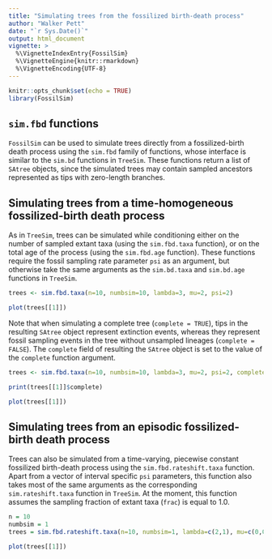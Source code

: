 ```yaml
---
title: "Simulating trees from the fossilized birth-death process"
author: "Walker Pett"
date: "`r Sys.Date()`"
output: html_document
vignette: >
  %\VignetteIndexEntry{FossilSim}
  %\VignetteEngine{knitr::rmarkdown}
  %\VignetteEncoding{UTF-8}
---
```


```r
knitr::opts_chunk$set(echo = TRUE)
library(FossilSim)
```

## `sim.fbd` functions

`FossilSim` can be used to simulate trees directly from a fossilized-birth death process using the `sim.fbd` family of functions, whose interface is similar to the `sim.bd` functions in `TreeSim`.
These functions return a list of `SAtree` objects, since the simulated trees may contain sampled ancestors represented as tips with zero-length branches.

## Simulating trees from a time-homogeneous fossilized-birth death process

As in `TreeSim`, trees can be simulated  while conditioning either on the number of sampled extant taxa (using the `sim.fbd.taxa` function), or on the total age of the process (using the `sim.fbd.age` function).
These functions require the fossil sampling rate parameter `psi` as an argument, but otherwise take the same arguments as the `sim.bd.taxa` and `sim.bd.age` functions in `TreeSim`.

```r
trees <- sim.fbd.taxa(n=10, numbsim=10, lambda=3, mu=2, psi=2)

plot(trees[[1]])
```

Note that when simulating a complete tree (`complete = TRUE`), tips in the resulting `SAtree` object represent extinction events, whereas they represent fossil sampling events in the tree without unsampled lineages (`complete = FALSE`).
The `complete` field of resulting the `SAtree` object is set to the value of the `complete` function argument.

```r
trees <- sim.fbd.taxa(n=10, numbsim=10, lambda=3, mu=2, psi=2, complete=T)

print(trees[[1]]$complete)

plot(trees[[1]])
```

## Simulating trees from an episodic fossilized-birth death process

Trees can also be simulated from a time-varying, piecewise constant fossilized birth-death process using the `sim.fbd.rateshift.taxa` function.
Apart from a vector of interval specific `psi` parameters, this function also takes most of the same arguments as the corresponding `sim.rateshift.taxa` function in `TreeSim`.
At the moment, this function assumes the sampling fraction of extant taxa (`frac`) is equal to 1.0.

```r
n = 10
numbsim = 1
trees = sim.fbd.rateshift.taxa(n=10, numbsim=1, lambda=c(2,1), mu=c(0,0.3), psi=c(1,0.1), times=c(0.3))

plot(trees[[1]])
```